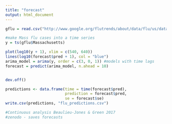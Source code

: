 ```yaml
---
title: "forecast"
output: html_document
---
```


```r
gflu = read.csv("http://www.google.org/flutrends/about/data/flu/us/data.txt", skip = 11)

#make Mass flu cases into a time series
y = ts(gflu$Massachusetts)

plot(log10(y + 1), xlim = c(540, 640)) 
lines(log10(forecast$pred + 1), col = "blue")
arima_model = arima(y, order = c(3, 0, 1)) #models with time lags
forecast = predict(arima_model, n.ahead = 10)


dev.off()

predictions <- data.frame(time = time(forecast$pred),
                          prediction = forecast$pred,
                          se = forecast$se)
write.csv(predictions, "flu_predictions.csv")

#Continuous analysis Beaulieu-Jones & Green 2017
#zenodo - saves forecasts


```

